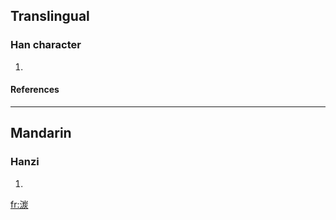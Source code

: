 ==Translingual==
===Han character===
{{Han char|rn=85|rad=水|as=09|sn=12|four=3218<sub>9</sub>|canj=水山一火 (EUMF)}}
# {{defn|Han|sort=水09}}
====References====
{{Han ref|kx=0637.220|dkj=17851|dj=1044.170|hdz=31678.010|uh=6E60|ud=28256|bh=DA45|bd=55877}}

----
==Mandarin==
===Hanzi===
{{cmn-hanzi|pin=[[hūn]] (hun1), [[tàn]] (tan4)|wg=hun<sup>1</sup>, t'an<sup>4</sup>}}
# {{defn|Mandarin}}

[[fr:湠]]